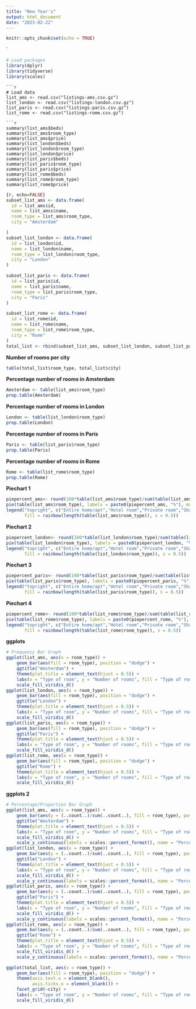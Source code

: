 ---
title: "New Year's"
output: html_document
date: "2023-02-22"
---

```{r setup, include=FALSE}
knitr::opts_chunk$set(echo = TRUE)
```

`
```{r, echo=FALSE, include=FALSE}
# Load packages
library(dplyr)
library(tidyverse)
library(scales)
```

```
```{r, echo=FALSE}
# Load data
list_ams <- read.csv("listings-ams.csv.gz")
list_london <- read.csv("listings-london.csv.gz") 
list_paris <- read.csv("listings-paris.csv.gz")
list_rome <- read.csv("listings-rome.csv.gz")
```
```
```{r}
summary(list_ams$beds)
summary(list_ams$room_type)
summary(list_ams$price)
summary(list_london$beds)
summary(list_london$room_type)
summary(list_london$price)
summary(list_paris$beds)
summary(list_paris$room_type)
summary(list_paris$price)
summary(list_rome$beds)
summary(list_rome$room_type)
summary(list_rome$price)
```

```{r}
{r, echo=FALSE}
subset_list_ams <- data.frame(
  id = list_ams$id,
  name = list_amss$name,
  room_type = list_ams$room_type,
  city = "Amsterdam"

)
subset_list_london <- data.frame(
  id = list_london$id,
  name = list_london$name,
  room_type = list_london$room_type,
  city = "London"
)

subset_list_paris <- data.frame(
  id = list_paris$id,
  name = list_paris$name,
  room_type = list_paris$room_type,
  city = "Paris"
)

subset_list_rome <- data.frame(
  id = list_rome$id,
  name = list_rome$name,
  room_type = list_rome$room_type,
  city = "Rome"
)
total_list <- rbind(subset_list_ams, subset_list_london, subset_list_paris, subset_list_rome)
```

**Number of rooms per city**
```{r, echo=FALSE}
table(total_list$room_type, total_list$city)
```

**Percentage number of rooms in Amsterdam**
```{r, echo=FALSE}
Amsterdam <- table(list_ams$room_type)
prop.table(Amsterdam)
```

**Percentage number of rooms in London**
```{r, echo=FALSE}
London <- table(list_london$room_type)
prop.table(London)
```

**Percentage number of rooms in Paris**
```{r, echo=FALSE}
Paris <- table(list_paris$room_type)
prop.table(Paris)
```

**Percentage number of rooms in Rome**
```{r, echo=FALSE}
Rome <- table(list_rome$room_type)
prop.table(Rome)
```

**Piechart 1**
```{r, echo=FALSE}
piepercent_ams<- round(100*table(list_ams$room_type)/sum(table(list_ams$room_type)), 1)
pie(table(list_ams$room_type), labels = paste0(piepercent_ams, "%"), main = "Amsterdam pie chart", col = rainbow(length(table(list_par$room_type)), s = 0.5))
legend("topright", c("Entire home/apt","Hotel room","Private room","Shared room"), cex = 0.8,
       fill = rainbow(length(table(list_ams$room_type)), s = 0.5))
```

**Piechart 2**
```{r, echo=FALSE}
piepercent_london<- round(100*table(list_london$room_type)/sum(table(list_london$room_type)), 1)
pie(table(list_london$room_type), labels = paste0(piepercent_london, "%"), main = "London pie chart", col = rainbow(length(table(list_london$room_type)), s = 0.5))
legend("topright", c("Entire home/apt","Hotel room","Private room","Shared room"), cex = 0.8,
       fill = rainbow(length(table(list_london$room_type)), s = 0.5))
```

**Piechart 3**
```{r, echo=FALSE}
piepercent_paris<- round(100*table(list_paris$room_type)/sum(table(list_paris$room_type)), 1)
pie(table(list_paris$room_type), labels = paste0(piepercent_paris, "%"), main = "Paris pie chart", col = rainbow(length(table(list_paris$room_type)), s = 0.5))
legend("topright", c("Entire home/apt","Hotel room","Private room","Shared room"), cex = 0.8,
       fill = rainbow(length(table(list_paris$room_type)), s = 0.5))
```

**Piechart 4**
```{r, echo=FALSE}
piepercent_rome<- round(100*table(list_rome$room_type)/sum(table(list_rome$room_type)), 1)
pie(table(list_rome$room_type), labels = paste0(piepercent_rome, "%"), main = "Rome pie chart", col = rainbow(length(table(list_rome$room_type)), s = 0.5))
legend("topright", c("Entire home/apt","Hotel room","Private room","Shared room"), cex = 0.8,
       fill = rainbow(length(table(list_rome$room_type)), s = 0.5))
```


**ggplots**
```{r, echo=FALSE}
# Frequency Bar Graph
ggplot(list_ams, aes(x = room_type)) +
    geom_bar(aes(fill = room_type), position = "dodge") +
    ggtitle("Amsterdam") +
    theme(plot.title = element_text(hjust = 0.5)) +
    labs(x = "Type of room", y = "Number of rooms", fill = "Type of room") +
    scale_fill_viridis_d()
ggplot(list_london, aes(x = room_type)) +
    geom_bar(aes(fill = room_type), position = "dodge") +
    ggtitle("London") +
    theme(plot.title = element_text(hjust = 0.5)) +
    labs(x = "Type of room", y = "Number of rooms", fill = "Type of room") +
    scale_fill_viridis_d()
ggplot(list_paris, aes(x = room_type)) +
    geom_bar(aes(fill = room_type), position = "dodge") +
    ggtitle("Paris") +
    theme(plot.title = element_text(hjust = 0.5)) +
    labs(x = "Type of room", y = "Number of rooms", fill = "Type of room") +
    scale_fill_viridis_d()
ggplot(list_rome, aes(x = room_type)) +
    geom_bar(aes(fill = room_type), position = "dodge") +
    ggtitle("Rome") +
    theme(plot.title = element_text(hjust = 0.5)) +
    labs(x = "Type of room", y = "Number of rooms", fill = "Type of room") +
    scale_fill_viridis_d()
```


**ggplots 2**
```{r, echo=FALSE}
# Percentage/Proportion Bar Graph
ggplot(list_ams, aes(x = room_type)) +
    geom_bar(aes(y = (..count..)/sum(..count..), fill = room_type), position = "dodge") +
    ggtitle("Amsterdam") +
    theme(plot.title = element_text(hjust = 0.5)) +
    labs(x = "Type of room", y = "Number of rooms", fill = "Type of room") +
    scale_fill_viridis_d() +
    scale_y_continuous(labels = scales::percent_format(), name = "Percentage of rooms")
ggplot(list_london, aes(x = room_type)) +
    geom_bar(aes(y = (..count..)/sum(..count..), fill = room_type), position = "dodge") +
    ggtitle("London") +
    theme(plot.title = element_text(hjust = 0.5)) +
    labs(x = "Type of room", y = "Number of rooms", fill = "Type of room") +
    scale_fill_viridis_d() +
    scale_y_continuous(labels = scales::percent_format(), name = "Percentage of rooms")
ggplot(list_paris, aes(x = room_type)) +
    geom_bar(aes(y = (..count..)/sum(..count..), fill = room_type), position = "dodge") +
    ggtitle("Paris") +
    theme(plot.title = element_text(hjust = 0.5)) +
    labs(x = "Type of room", y = "Number of rooms", fill = "Type of room") +
    scale_fill_viridis_d() +
    scale_y_continuous(labels = scales::percent_format(), name = "Percentage of rooms")
ggplot(list_rome, aes(x = room_type)) +
    geom_bar(aes(y = (..count..)/sum(..count..), fill = room_type), position = "dodge") +
    ggtitle("Rome") +
    theme(plot.title = element_text(hjust = 0.5)) +
    labs(x = "Type of room", y = "Number of rooms", fill = "Type of room") +
    scale_fill_viridis_d() +
    scale_y_continuous(labels = scales::percent_format(), name = "Percentage of rooms")
```

```{r, echo=FALSE}
ggplot(total_list, aes(x = room_type)) +
    geom_bar(aes(fill = room_type), position = "dodge") +
    theme(axis.text.x = element_blank(),
          axis.ticks.x = element_blank()) +
    facet_grid(~city) +
    labs(x = "Type of room", y = "Number of rooms", fill = "Type of room") +
    scale_fill_viridis_d()
```
